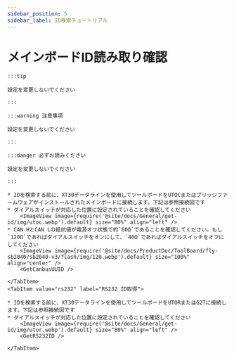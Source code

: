 ```yaml
---
sidebar_position: 5
sidebar_label: ID検索チュートリアル
---
```





# メインボードID読み取り確認

    :::tip

    設定を変更しないでください

    :::

    :::warning 注意事項

    設定を変更しないでください

    :::

    :::danger 必ずお読みください

    設定を変更しないでください

    :::

<Tabs>
    <TabItem value="can" label="CANBus UUID取得">

    * IDを検索する前に、XT30データラインを使用してツールボードをUTOCまたはブリッジファームウェアがインストールされたメインボードに接続します。下記は参照接続図です
    * ダイアルスイッチが対応した位置に設定されていることを確認してください
        <ImageView image={require('@site/docs/General/get-id/img/utoc.webp').default} size="80%" align="left" />
    * CAN HとCAN Lの抵抗値が電源オフ状態で約`60Ω`であることを確認してください。もし`120Ω`であればダイアルスイッチをオンにして、`40Ω`であればダイアルスイッチをオフにしてください
        <ImageView image={require('@site/docs/ProductDoc/ToolBoard/fly-sb2040/sb2040-v3/flash/img/120.webp').default} size="100%" align="center" />   
        <GetCanbusUUID />

    </TabItem>
    <TabItem value="rs232" label="RS232 ID取得">

    * IDを検索する前に、XT30データラインを使用してツールボードをUTORまたはG2Tに接続します。下記は参照接続図です
    * ダイアルスイッチが対応した位置に設定されていることを確認してください
        <ImageView image={require('@site/docs/General/get-id/img/utor.webp').default} size="80%" align="left" />              
        <GetRS232ID />

    </TabItem>
</Tabs>
